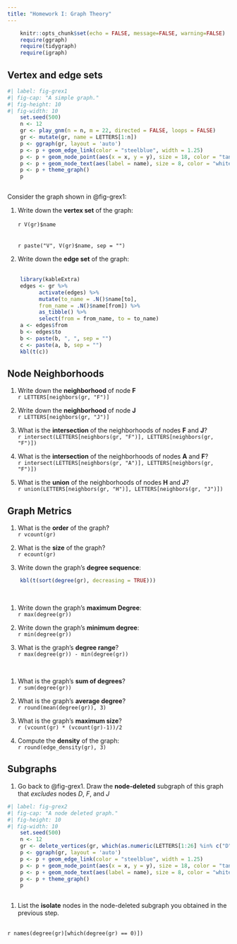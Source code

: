 ```yaml
---
title: "Homework I: Graph Theory"
---
```


```r
    knitr::opts_chunk$set(echo = FALSE, message=FALSE, warning=FALSE)
    require(ggraph)
    require(tidygraph)
    require(igraph)
```

## Vertex and edge sets


```r
#| label: fig-grex1
#| fig-cap: "A simple graph."
#| fig-height: 10
#| fig-width: 10
    set.seed(500)
    n <- 12
    gr <- play_gnm(n = n, m = 22, directed = FALSE, loops = FALSE)
    gr <- mutate(gr, name = LETTERS[1:n])
    p <- ggraph(gr, layout = 'auto') 
    p <- p + geom_edge_link(color = "steelblue", width = 1.25) 
    p <- p + geom_node_point(aes(x = x, y = y), size = 18, color = "tan2") 
    p <- p + geom_node_text(aes(label = name), size = 8, color = "white")
    p <- p + theme_graph() 
    p
    
```

Consider the graph shown in @fig-grex1:

1. Write down the **vertex set** of the graph: 
<br>
<br>
`r V(gr)$name`
<br>
<br>
<br>
`r paste("V", V(gr)$name, sep = "")`

1. Write down the **edge set** of the graph:
<br>
<br>
```r
    library(kableExtra)
    edges <- gr %>% 
          activate(edges) %>% 
          mutate(to_name = .N()$name[to], 
          from_name = .N()$name[from]) %>% 
          as_tibble() %>% 
          select(from = from_name, to = to_name)
    a <- edges$from
    b <- edges$to
    b <- paste(b, ", ", sep = "")
    c <- paste(a, b, sep = "")
    kbl(t(c))
```

## Node Neighborhoods

1. Write down the **neighborhood** of node **F**
<br>
`r LETTERS[neighbors(gr, "F")]`
<br>

1. Write down the **neighborhood** of node **J**
<br>
`r LETTERS[neighbors(gr, "J")]`
<br>

1. What is the **intersection** of the neighborhoods of nodes **F** and **J**?
<br>
`r intersect(LETTERS[neighbors(gr, "F")], LETTERS[neighbors(gr, "F")])`
<br>

1. What is the **intersection** of the neighborhoods of nodes **A** and **F**?
<br>
`r intersect(LETTERS[neighbors(gr, "A")], LETTERS[neighbors(gr, "F")])`
<br>

1. What is the **union** of the neighborhoods of nodes **H** and **J**? 
<br>
`r union(LETTERS[neighbors(gr, "H")], LETTERS[neighbors(gr, "J")])`
<br>

## Graph Metrics

1. What is the **order** of the graph?
<br>
`r vcount(gr)`
<br>

1. What is the **size** of the graph?
<br>
`r ecount(gr)`
<br>

1. Write down the graph's **degree sequence**:
<br>
```r
    kbl(t(sort(degree(gr), decreasing = TRUE)))
```
<br>

1. Write down the graph's **maximum Degree**:
<br>
`r max(degree(gr))`
<br>

1. Write down the graph's **minimum degree**:
<br>
`r min(degree(gr))`
<br>

1. What is the graph's **degree range**?
<br>
`r max(degree(gr)) - min(degree(gr))`

<br>

1. What is the graph's **sum of degrees**?
<br>
`r sum(degree(gr))`
<br>

1. What is the graph's **average degree**?
<br>
`r round(mean(degree(gr)), 3)`
<br>

1. What is the graph's **maximum size**?
<br>
`r (vcount(gr) * (vcount(gr)-1))/2`
<br>

1. Compute the **density** of the graph:
<br>
`r round(edge_density(gr), 3)`
<br>


## Subgraphs

1. Go back to @fig-grex1. Draw the **node-deleted** subgraph of this graph that *excludes* nodes *D*, *F*, and *J*

```r
#| label: fig-grex2
#| fig-cap: "A node deleted graph."
#| fig-height: 10
#| fig-width: 10
    set.seed(500)
    n <- 12
    gr <- delete_vertices(gr, which(as.numeric(LETTERS[1:26] %in% c("D", "F", "J")) == 1))
    p <- ggraph(gr, layout = 'auto') 
    p <- p + geom_edge_link(color = "steelblue", width = 1.25) 
    p <- p + geom_node_point(aes(x = x, y = y), size = 18, color = "tan2") 
    p <- p + geom_node_text(aes(label = name), size = 8, color = "white")
    p <- p + theme_graph() 
    p
    
```

1. List the **isolate** nodes in the node-deleted subgraph you obtained in the previous step.

<br>
`r names(degree(gr)[which(degree(gr) == 0)])`
<br>
